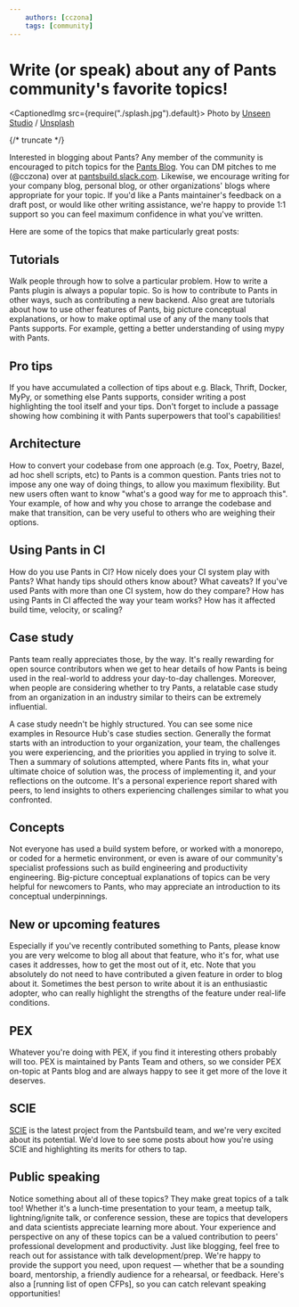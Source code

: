 ```yaml
---
    authors: [cczona]
    tags: [community]
---
```


# Write (or speak) about any of Pants community's favorite topics!

<CaptionedImg src={require("./splash.jpg").default}>
  Photo by [Unseen
  Studio](https://unsplash.com/@craftedbygc?utm_source=ghost&utm_medium=referral&utm_campaign=api-credit)
  /
  [Unsplash](https://unsplash.com/?utm_source=ghost&utm_medium=referral&utm_campaign=api-credit)
</CaptionedImg>

{/* truncate */}

Interested in blogging about Pants? Any member of the community is encouraged to pitch topics for the [Pants Blog](https://blog.pantsbuild.org). You can DM pitches to me (@cczona) over at [pantsbuild.slack.com](https://pantsbuild.slack.com). Likewise, we encourage writing for your company blog, personal blog, or other organizations' blogs where appropriate for your topic. If you'd like a Pants maintainer's feedback on a draft post, or would like other writing assistance, we're happy to provide 1:1 support so you can feel maximum confidence in what you've written.

Here are some of the topics that make particularly great posts:

## Tutorials

Walk people through how to solve a particular problem. How to write a Pants plugin is always a popular topic. So is how to contribute to Pants in other ways, such as contributing a new backend. Also great are tutorials about how to use other features of Pants, big picture conceptual explanations, or how to make optimal use of any of the many tools that Pants supports. For example, getting a better understanding of using mypy with Pants.

## Pro tips

If you have accumulated a collection of tips about e.g. Black, Thrift, Docker, MyPy, or something else Pants supports, consider writing a post highlighting the tool itself and your tips. Don't forget to include a passage showing how combining it with Pants superpowers that tool's capabilities!

## Architecture

How to convert your codebase from one approach (e.g. Tox, Poetry, Bazel, ad hoc shell scripts, etc) to Pants is a common question. Pants tries not to impose any one way of doing things, to allow you maximum flexibility. But new users often want to know "what's a good way for me to approach this". Your example, of how and why you chose to arrange the codebase and make that transition, can be very useful to others who are weighing their options.

## Using Pants in CI

How do you use Pants in CI? How nicely does your CI system play with Pants? What handy tips should others know about? What caveats? If you've used Pants with more than one CI system, how do they compare? How has using Pants in CI affected the way your team works? How has it affected build time, velocity, or scaling?

## Case study

Pants team really appreciates those, by the way. It's really rewarding for open source contributors when we get to hear details of how Pants is being used in the real-world to address your day-to-day challenges. Moreover, when people are considering whether to try Pants, a relatable case study from an organization in an industry similar to theirs can be extremely influential.

A case study needn't be highly structured. You can see some nice examples in Resource Hub's case studies section. Generally the format starts with an introduction to your organization, your team, the challenges you were experiencing, and the priorities you applied in trying to solve it. Then a summary of solutions attempted, where Pants fits in, what your ultimate choice of solution was, the process of implementing it, and your reflections on the outcome. It's a personal experience report shared with peers, to lend insights to others experiencing challenges similar to what you confronted.

## Concepts

Not everyone has used a build system before, or worked with a monorepo, or coded for a hermetic environment, or even is aware of our community's specialist professions such as build engineering and productivity engineering. Big-picture conceptual explanations of topics can be very helpful for newcomers to Pants, who may appreciate an introduction to its conceptual underpinnings.

## New or upcoming features

Especially if you've recently contributed something to Pants, please know you are very welcome to blog all about that feature, who it's for, what use cases it addresses, how to get the most out of it, etc. Note that you absolutely do not need to have contributed a given feature in order to blog about it. Sometimes the best person to write about it is an enthusiastic adopter, who can really highlight the strengths of the feature under real-life conditions.

## PEX

Whatever you're doing with PEX, if you find it interesting others probably will too. PEX is maintained by Pants Team and others, so we consider PEX on-topic at Pants blog and are always happy to see it get more of the love it deserves.

## SCIE

[SCIE](../2023-02-23-the-pants-launcher-binary-a-much-simpler-way-to-install-and-run-pants/index.mdx) is the latest project from the Pantsbuild team, and we're very excited about its potential. We'd love to see some posts about how you're using SCIE and highlighting its merits for others to tap.

## Public speaking

Notice something about all of these topics? They make great topics of a talk too! Whether it's a lunch-time presentation to your team, a meetup talk, lightning/ignite talk, or conference session, these are topics that developers and data scientists appreciate learning more about. Your experience and perspective on any of these topics can be a valued contribution to peers' professional development and productivity. Just like blogging, feel free to reach out for assistance with talk development/prep. We're happy to provide the support you need, upon request — whether that be a sounding board, mentorship, a friendly audience for a rehearsal, or feedback. Here's also a \[running list of open CFPs\], so you can catch relevant speaking opportunities!
